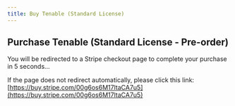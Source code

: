 ```yaml
---
title: Buy Tenable (Standard License)
---
```



<Head>
  <meta httpEquiv="refresh" content="5; url='https://buy.stripe.com/00g6os6M17ltaCA7u5'" />
</Head>

## Purchase Tenable (Standard License - Pre-order)

You will be redirected to a Stripe checkout page to complete your purchase in 5 seconds...

If the page does not redirect automatically, please click this link: [https://buy.stripe.com/00g6os6M17ltaCA7u5](https://buy.stripe.com/00g6os6M17ltaCA7u5)
